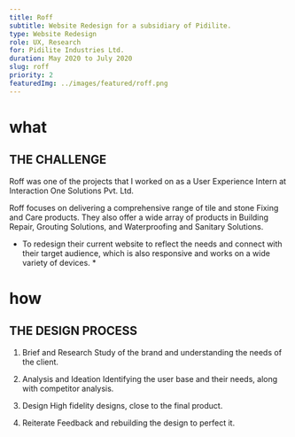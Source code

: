 ```yaml
---
title: Roff
subtitle: Website Redesign for a subsidiary of Pidilite.
type: Website Redesign
role: UX, Research
for: Pidilite Industries Ltd.
duration: May 2020 to July 2020
slug: roff
priority: 2
featuredImg: ../images/featured/roff.png
---
```


# what
## THE CHALLENGE

Roff was one of the projects that I worked on as a User Experience Intern at Interaction One Solutions Pvt. Ltd.

Roff focuses on delivering a comprehensive range of tile and stone Fixing and Care products. They also offer a wide array of products in Building Repair, Grouting Solutions, and Waterproofing and Sanitary Solutions.

* To redesign their current website to reflect the needs and connect with their target audience, which is also responsive and works on a wide variety of devices. *

# how
## THE DESIGN PROCESS

1. Brief and Research
Study of the brand and understanding the needs of the client.

2. Analysis and Ideation
Identifying the user base and their needs, along with competitor analysis.

3. Design
High fidelity designs, close to the final product.

4. Reiterate
Feedback and rebuilding the design to perfect it.
